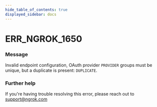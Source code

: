 ```yaml
---
hide_table_of_contents: true
displayed_sidebar: docs
---
```



# ERR_NGROK_1650

### Message

Invalid endpoint configuration, OAuth provider `PROVIDER` groups must be unique, but a duplicate is present: `DUPLICATE`.

### Further help

If you're having trouble resolving this error, please reach out to [support@ngrok.com](mailto:support@ngrok.com?subject=Help%20with%20ERR_NGROK_1650)

<ErrorDetails error="err_ngrok_1650" />
